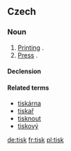 ==Czech==

===Noun===
{{cs-noun|g=m}}

# [[printing|Printing]] {{gloss|process}}.
# [[press|Press]] {{gloss|printed media}}.

====Declension====
{{cs-decl-noun-auto|mi|ti|s|k}}

====Related terms====
* [[tiskárna]]
* [[tiskař]]
* [[tisknout]]
* [[tiskový]]

[[de:tisk]]
[[fr:tisk]]
[[pl:tisk]]